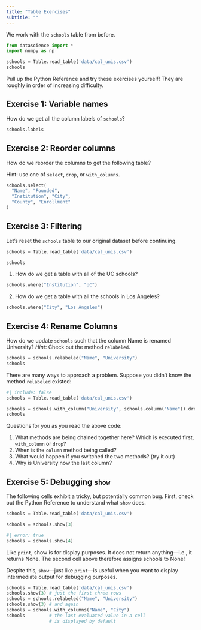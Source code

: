 ```yaml
---
title: "Table Exercises"
subtitle: ""
---
```


We work with the `schools` table from before.

```python
from datascience import *
import numpy as np

schools = Table.read_table('data/cal_unis.csv')
schools
```

Pull up the Python Reference and try these exercises yourself! They are roughly in order of increasing difficulty.

## Exercise 1: Variable names

How do we get all the column labels of `schools`?

::: {.callout-note collapse="true" title="Show Answer"}
```python
schools.labels
```
:::

## Exercise 2: Reorder columns

How do we reorder the columns to get the following table?

Hint: use one of `select`, `drop`, or `with_columns`.

::: {.callout-note collapse="true" title="Show Answer"}
```python
schools.select(
  "Name", "Founded",
  "Institution", "City",
  "County", "Enrollment"
)
```
:::

## Exercise 3: Filtering

Let's reset the `schools` table to our original dataset before continuing.
```python
schools = Table.read_table('data/cal_unis.csv')
```

::: {.callout-note collapse="true" title="The schools table for reference, if you need it"}

```python
schools
```
:::

1. How do we get a table with all of the UC schools?

::: {.callout-note collapse="true" title="Show Answer"}

```python
schools.where("Institution", "UC")
```

:::

2. How do we get a table with all the schools in Los Angeles?


::: {.callout-note collapse="true" title="Show Answer"}

```python
schools.where("City", "Los Angeles")
```

:::

## Exercise 4: Rename Columns

How do we update `schools` such that the column Name is renamed University? _Hint_: Check out the method `relabeled`.


::: {.callout-note collapse="true" title="Show Answer"}

```python
schools = schools.relabeled("Name", "University")
schools
```

:::


There are many ways to approach a problem. Suppose you didn't know the method `relabeled` existed:

::: {.callout-note collapse="true" title="Alternate Answer"}


```python
#| include: false
schools = Table.read_table('data/cal_unis.csv')
```

```python
schools = schools.with_column("University", schools.column("Name")).drop("Name")
schools
```

Questions for you as you read the above code:

1. What methods are being chained together here? Which is executed first, `with_column` or `drop`?
1. When is the `column` method being called?
1. What would happen if you switched the two methods? (try it out)
1. Why is University now the last column?
:::

## Exercise 5: Debugging `show`

The following cells exhibit a tricky, but potentially common bug. First, check out the Python Reference to understand what `show` does.

```python
schools = Table.read_table('data/cal_unis.csv')
```

```python
schools = schools.show(3)
```


```python
#| error: true
schools = schools.show(4)
```

Like `print`, show is for display purposes. It does not return anything—i.e., it returns None. The second cell above therefore assigns schools to None!

Despite this, `show`---just like `print`---is useful when you want to display intermediate output for debugging purposes.

```python
schools = Table.read_table('data/cal_unis.csv')
schools.show(3) # just the first three rows
schools = schools.relabeled("Name", "University")
schools.show(3) # and again
schools = schools.with_columns("Name", "City")
schools         # the last evaluated value in a cell
                # is displayed by default
```

